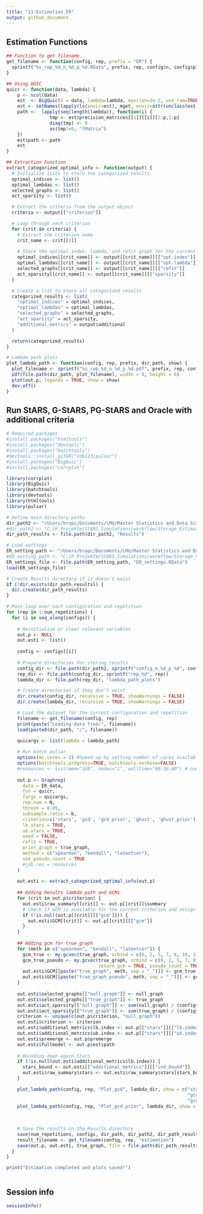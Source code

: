 ```yaml
---
title: "11-Estimation_ER"
output: github_document
---
```


## Estimation Functions
```r

## Function to get filename
get_filename <- function(config, rep, prefix = "ER") {
  sprintf("%s_rep_%d_n_%d_p_%d.RData", prefix, rep, config$n, config$p)
}

## Using QUIC
quicr <- function(data, lambda) {
    p <- ncol(data)
    est  <- BigQuic(X = data, lambda=lambda, epsilon=1e-2, use_ram=TRUE, seed = NULL)
    est <- setNames(lapply(ls(envir=est), mget, envir=attr(unclass(est), '.xData')), ls(envir=est))
    path <-  lapply(seq(length(lambda)), function(i) {
                tmp <- est$precision_matrices[[1]][[i]][1:p,1:p]
                diag(tmp) <- 0
                as(tmp!=0, "lMatrix")
    })
    est$path <- path
    est
}

## Extraction Function
extract_categorized_optimal_info <- function(output) {
  # Initialize lists to store the categorized results
  optimal_indices <- list()
  optimal_lambdas <- list()
  selected_graphs <- list()
  act_sparsity <- list()

  # Extract the criteria from the output object
  criteria <- output[["criterion"]]

  # Loop through each criterion
  for (crit in criteria) {
    # Extract the criterion name
    crit_name <- crit[[1]]
  
    # Store the optimal index, lambda, and refit graph for the current criterion
    optimal_indices[[crit_name]] <- output[[crit_name]][["opt.index"]]
    optimal_lambdas[[crit_name]] <- output[[crit_name]][["opt.lambda"]]
    selected_graphs[[crit_name]] <- output[[crit_name]][["refit"]]
    act_sparsity[[crit_name]] <- output[[crit_name]][["sparsity"]]
  }

  # Create a list to store all categorized results
  categorized_results <- list(
    "optimal_indices" = optimal_indices,
    "optimal_lambdas" = optimal_lambdas,
    "selected_graphs" = selected_graphs,
    "act_sparsity" = act_sparsity,
    "additional_metrics" = output$additional
  )

  return(categorized_results)
}

# Lambda path plots
plot_lambda_path <- function(config, rep, prefix, dir_path, show) {
  plot_filename <- sprintf("%s_rep_%d_n_%d_p_%d.pdf", prefix, rep, config$n, config$p)
  pdf(file.path(dir_path, plot_filename), width = 8, height = 6)
  plot(out.p, legends = TRUE, show = show)
  dev.off()
}

```


## Run StARS, G-StARS, PG-StARS and Oracle with additional criteria
```r
# Required packages
#install.packages("htmltools")
#install.packages("devtools")
#install.packages("batchtools")
#devtools::install_gitER("zdk123/pulsar")
#install.packages("BigQuic")
#install.packages("corrplot")

library(corrplot)
library(BigQuic)
library(batchtools)
library(devtools)
library(htmltools)
library(pulsar)

# Define main directory paths
dir_path2 <- "/Users/bropc/Documents/LMU/Master Statistics and Data Science/Masterarbeit/R Master/StARS_Simulations/workflow/Storage_Estimation_ER/"
#dir_path2 <- "C:/R Projekte/StARS_Simulations/workflow/Storage_Estimation_ER"
dir_path_results <- file.path(dir_path2, "Results")

# Load settings
ER_setting_path <- "/Users/bropc/Documents/LMU/Master Statistics and Data Science/Masterarbeit/R Master/StARS_Simulations/workflow/Storage_Settings/"
#ER_setting_path <- "C:/R Projekte/StARS_Simulations/workflow/Storage_Settings/" 
ER_settings_file <- file.path(ER_setting_path, "ER_settings.RData")
load(ER_settings_file)

# Create Results directory if it doesn't exist
if (!dir.exists(dir_path_results)) {
  dir.create(dir_path_results)
}

# Main loop over each configuration and repetition
for (rep in 1:num_repetitions) {
  for (i in seq_along(configs)) {
    
    # Reinitialize or clear relevant variables
    out.p <- NULL
    out.esti <- list()
    
    config <- configs[[i]]
    
    # Prepare directories for storing results
    config_dir <- file.path(dir_path2, sprintf("config_n_%d_p_%d", config$n, config$p))
    rep_dir <- file.path(config_dir, sprintf("rep_%d", rep))
    lambda_dir <- file.path(rep_dir, "lambda_path_plots")

    # Create directories if they don't exist
    dir.create(config_dir, recursive = TRUE, showWarnings = FALSE)
    dir.create(lambda_dir, recursive = TRUE, showWarnings = FALSE)

    # Load the dataset for the current configuration and repetition
    filename <- get_filename(config, rep)
    print(paste("Loading data from:", filename))
    load(paste0(dir_path, "/", filename))
    
    quicargs <- list(lambda = lambda_path)  

    # Run batch pulsar
    options(mc.cores = 2) #Speed up by setting number of cores available
    options(batchtools.progress=TRUE, batchtools.verbose=FALSE)
    #resources <- list(mem="1GB", nodes="1", walltime="00:30:00") # number of computers or servers you are requesting for your job
    
    out.p <- Graphreg(
      data = ER_data, 
      fun = quicr, 
      fargs = quicargs, 
      rep.num = N,
      thresh = 0.05,
      subsample.ratio = b,
      criterion=c('stars', 'gcd', 'gcd_prior', 'ghust', 'ghust_prior'), 
      lb.stars = TRUE, 
      ub.stars = TRUE, 
      seed = FALSE,
      refit = TRUE,
      prior_graph = true_graph,
      method = c("spearman", "kendall", "latentcor"),
      use_pseudo_count = TRUE
      #job.res = resources
    )
  
    out.esti <- extract_categorized_optimal_info(out.p)
    
    ## Adding Results lambda path and GCMs
    for (crit in out.p$criterion) {
      out.esti$raw_summary[[crit]] <- out.p[[crit]]$summary
      # Check if GCM is available for the current criterion and assign it if available
      if (!is.null(out.p[[crit]][["gcm"]])) {
        out.esti$GCM[[crit]] <- out.p[[crit]][["gcm"]]
      }
    }
    
    ## Adding gcm for true_graph 
    for (meth in c("spearman", "kendall", "latentcor")) {
      gcm_true <- my.gcvec(true_graph, orbind = c(0, 2, 5, 7, 8, 10, 11, 6, 9, 4, 1), method = meth, return_gcm = TRUE)
      gcm_true_pseudo <- my.gcvec(true_graph, orbind = c(0, 2, 5, 7, 8, 10, 11, 6, 9, 4, 1), method = meth,
                                  return_gcm = TRUE, pseudo_count = TRUE)
      out.esti$GCM[[paste("true_graph", meth, sep = "_")]] <- gcm_true
      out.esti$GCM[[paste("true_graph_pseudo", meth, sep = "_")]] <- gcm_true_pseudo
    }
    
    out.esti$selected_graphs[["null_graph"]] <- null_graph
    out.esti$selected_graphs[["true_graph"]] <- true_graph
    out.esti$act_sparsity[["null_graph"]] <- sum(null_graph) / (config$p * (config$p - 1))
    out.esti$act_sparsity[["true_graph"]] <- sum(true_graph) / (config$p * (config$p - 1))
    criterion <- unique(c(out.p$criterion, "null_graph"))
    out.esti$criterion <- criterion
    out.esti$additional_metrics$lb.index <- out.p[["stars"]][["lb.index"]]
    out.esti$additional_metrics$ub.index <- out.p[["stars"]][["ub.index"]]
    out.esti$premerge <- out.p$premerge
    out.esti$fullmodel <- out.p$est$path
    
    # Bounding down again Stars
    if (!is.null(out.esti$additional_metrics$lb.index)) {
      stars_bound <- out.esti[["additional_metrics"]][["ind_bound"]]
      out.esti$raw_summary$stars <- out.esti$raw_summary$stars[stars_bound]
    }

    plot_lambda_path(config, rep, "Plot_gcd", lambda_dir, show = c("stars", "gcd_spearman", "gcd_kendall", "gcd_latentcor",
                                                                   "gcd_pseudo_spearman", "gcd_pseudo_kendall",
                                                                   "gcd_pseudo_latentcor"))
    plot_lambda_path(config, rep, "Plot_gcd_prior", lambda_dir, show = c("stars", "gcd_prior_spearman", "gcd_prior_kendall", 
                                                                         "gcd_prior_latentcor", "gcd_prior_pseudo_spearman",
                                                                         "gcd_prior_pseudo_kendall", "gcd_prior_pseudo_latentcor"))
    
    # Save the results in the Results directory
    save(num_repetitions, configs, dir_path, dir_path2, dir_path_results, file = ER_settings_file)
    result_filename <- get_filename(config, rep, "estimation")
    save(out.p, out.esti, true_graph, file = file.path(dir_path_results, result_filename))
  }
}

print("Estimation completed and plots saved!")



```




## Session info
```r
sessionInfo()
```




